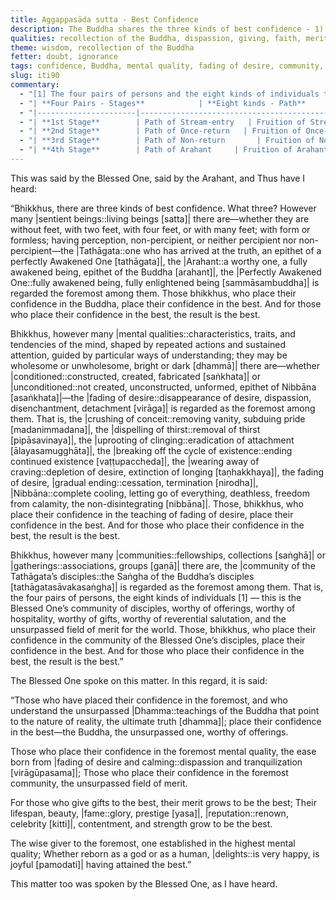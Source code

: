 ```yaml
---
title: Aggappasāda sutta - Best Confidence
description: The Buddha shares the three kinds of best confidence - 1) in the Buddha, 2) in the mental quality of fading of desire, and 3) in the community of the Blessed One’s disciples.
qualities: recollection of the Buddha, dispassion, giving, faith, merit, tranquility
theme: wisdom, recollection of the Buddha
fetter: doubt, ignorance
tags: confidence, Buddha, mental quality, fading of desire, community, disciples, Dhamma, Saṅgha, iti, iti50-99
slug: iti90
commentary:
  - "[1] The four pairs of persons and the eight kinds of individuals that constitute the community of the Blessed One’s disciples are as follows:"
  - "| **Four Pairs - Stages**            | **Eight kinds - Path**       | **Eight kinds - Fruition**    | **Fetters Overcome / Weakened**                                  |"
  - "|----------------------|------------------------------------------|-----------------------------------------|------------------------------------------------------------------|"
  - "| **1st Stage**        | Path of Stream-entry   | Fruition of Stream-entry | Overcomes: <br> 1) |Personal existence::individual identity, embodied being, view that one is the owner of the body and mind [sakkāya]| <br> 2) |Doubt::uncertainty, indecisiveness, lack of confidence in the Buddha’s teachings [vicikicchā]| <br> 3) |Clinging to rules and observances::clinging to precepts and practices, adherence to rites and rituals [sīlabbataparāmāsa]| |"
  - "| **2nd Stage**        | Path of Once-return   | Fruition of Once-return | Weakens: <br> 4) |Sensual desire::interest in sensual pleasure, sensual impulse [kāmacchanda]| <br> 5) |Ill will::intentional act of mentally opposing or rejecting others; an intentional construction fueled by aversion, directed against kindness or compassion. It manifests as hostility of will, impeding goodwill and fostering internal or external conflict. [byāpāda]| |"
  - "| **3rd Stage**        | Path of Non-return       | Fruition of Non-return     | Overcomes: <br> 4) Sensual desire <br> 5) Ill will |"
  - "| **4th Stage**        | Path of Arahant     | Fruition of Arahant | Overcomes: <br> 6) |Passion for worldly existence::desire for material existence [rūparāga]| <br> 7) |Passion for formless existence::desire for non-material existence [arūparāga]| <br> 8) |Conceit::self-view expressed as comparison—seeing oneself as superior, inferior, or equal; the persistent “I am” conceit (asmimāna) that underlies identification and fuels rebirth [māna]| <br> 9) |Restlessness::mental agitation, distraction, excitement [uddhacca]| <br>10) |Ignorance::fundamental unawareness or misunderstanding of the true nature of reality, not experientially understanding the four noble truths [avijjā]| |"
---
```


This was said by the Blessed One, said by the Arahant, and Thus have I heard:

“Bhikkhus, there are three kinds of best confidence. What three? However many |sentient beings::living beings [satta]| there are—whether they are without feet, with two feet, with four feet, or with many feet; with form or formless; having perception, non-percipient, or neither percipient nor non-percipient—the |Tathāgata::one who has arrived at the truth, an epithet of a perfectly Awakened One [tathāgata]|, the |Arahant::a worthy one, a fully awakened being, epithet of the Buddha [arahant]|, the |Perfectly Awakened One::fully awakened being, fully enlightened being [sammāsambuddha]| is regarded the foremost among them. Those bhikkhus, who place their confidence in the Buddha, place their confidence in the best. And for those who place their confidence in the best, the result is the best.

Bhikkhus, however many |mental qualities::characteristics, traits, and tendencies of the mind, shaped by repeated actions and sustained attention, guided by particular ways of understanding; they may be wholesome or unwholesome, bright or dark [dhammā]| there are—whether |conditioned::constructed, created, fabricated [saṅkhata]| or |unconditioned::not created, unconstructed, unformed, epithet of Nibbāna [asaṅkhata]|—the |fading of desire::disappearance of desire, dispassion, disenchantment, detachment [virāga]| is regarded as the foremost among them. That is, the |crushing of conceit::removing vanity, subduing pride [madanimmadana]|, the |dispelling of thirst::removal of thirst [pipāsavinaya]|, the |uprooting of clinging::eradication of attachment [ālayasamugghāta]|, the |breaking off the cycle of existence::ending continued existence [vaṭṭupaccheda]|, the |wearing away of craving::depletion of desire, extinction of longing [taṇhakkhaya]|, the fading of desire, |gradual ending::cessation, termination [nirodha]|, |Nibbāna::complete cooling, letting go of everything, deathless, freedom from calamity, the non-disintegrating [nibbāna]|. Those, bhikkhus, who place their confidence in the teaching of fading of desire, place their confidence in the best. And for those who place their confidence in the best, the result is the best.

Bhikkhus, however many |communities::fellowships, collections [saṅghā]| or |gatherings::associations, groups [gaṇā]| there are, the |community of the Tathāgata’s disciples::the Saṅgha of the Buddha’s disciples [tathāgatasāvakasaṅgha]| is regarded as the foremost among them. That is, the four pairs of persons, the eight kinds of individuals [1] — this is the Blessed One’s community of disciples, worthy of offerings, worthy of hospitality, worthy of gifts, worthy of reverential salutation, and the unsurpassed field of merit for the world. Those, bhikkhus, who place their confidence in the community of the Blessed One’s disciples, place their confidence in the best. And for those who place their confidence in the best, the result is the best.”

The Blessed One spoke on this matter. In this regard, it is said:

“Those who have placed their confidence in the foremost,
and who understand the unsurpassed |Dhamma::teachings of the Buddha that point to the nature of reality, the ultimate truth [dhamma]|;
place their confidence in the best—the Buddha,
the unsurpassed one, worthy of offerings.

Those who place their confidence in the foremost mental quality,
the ease born from |fading of desire and calming::dispassion and tranquilization [virāgūpasama]|;
Those who place their confidence in the foremost community,
the unsurpassed field of merit.

For those who give gifts to the best,
their merit grows to be the best;
Their lifespan, beauty, |fame::glory, prestige [yasa]|,
|reputation::renown, celebrity [kitti]|, contentment, and strength grow to be the best.

The wise giver to the foremost,
one established in the highest mental quality;
Whether reborn as a god or as a human,
|delights::is very happy, is joyful [pamodati]| having attained the best.”

This matter too was spoken by the Blessed One, as I have heard.